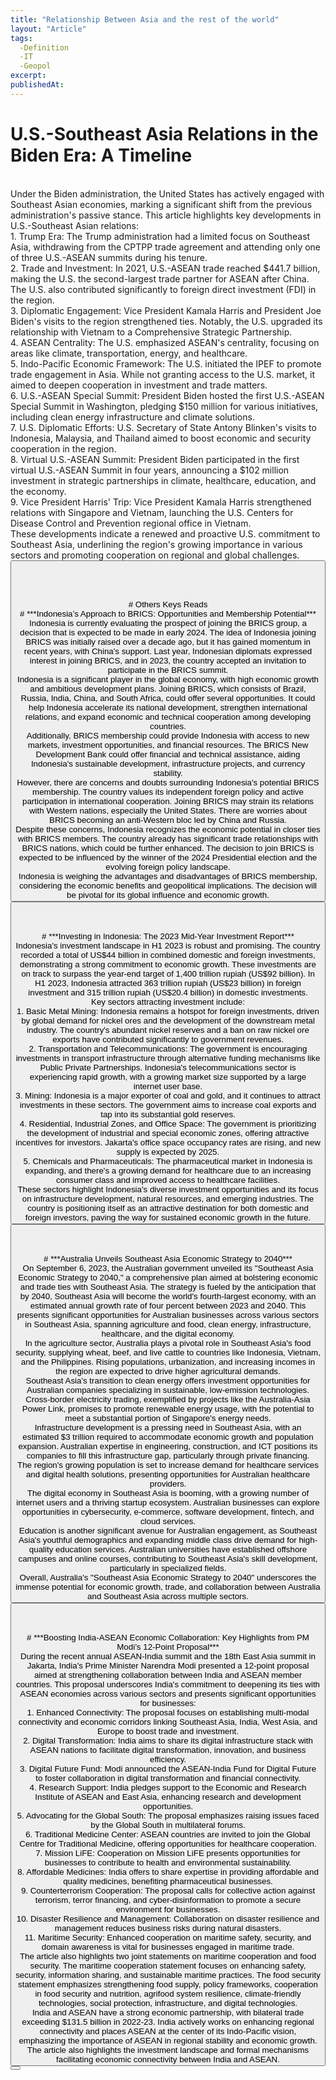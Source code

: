 ```yaml
---
title: "Relationship Between Asia and the rest of the world"
layout: "Article"
tags: 
  -Definition
  -IT
  -Geopol
excerpt:
publishedAt:
---
```

# U.S.-Southeast Asia Relations in the Biden Era: A Timeline
<br/>
Under the Biden administration, the United States has actively engaged with Southeast Asian economies, marking a significant shift from the previous administration's passive stance. This article highlights key developments in U.S.-Southeast Asian relations:
<br/>
1. Trump Era: The Trump administration had a limited focus on Southeast Asia, withdrawing from the CPTPP trade agreement and attending only one of three U.S.-ASEAN summits during his tenure.
<br/>
2. Trade and Investment: In 2021, U.S.-ASEAN trade reached $441.7 billion, making the U.S. the second-largest trade partner for ASEAN after China. The U.S. also contributed significantly to foreign direct investment (FDI) in the region.
<br/>
3. Diplomatic Engagement: Vice President Kamala Harris and President Joe Biden's visits to the region strengthened ties. Notably, the U.S. upgraded its relationship with Vietnam to a Comprehensive Strategic Partnership.
<br/>
4. ASEAN Centrality: The U.S. emphasized ASEAN's centrality, focusing on areas like climate, transportation, energy, and healthcare.
<br/>
5. Indo-Pacific Economic Framework: The U.S. initiated the IPEF to promote trade engagement in Asia. While not granting access to the U.S. market, it aimed to deepen cooperation in investment and trade matters.
<br/>
6. U.S.-ASEAN Special Summit: President Biden hosted the first U.S.-ASEAN Special Summit in Washington, pledging $150 million for various initiatives, including clean energy infrastructure and climate solutions.
<br/>
7. U.S. Diplomatic Efforts: U.S. Secretary of State Antony Blinken's visits to Indonesia, Malaysia, and Thailand aimed to boost economic and security cooperation in the region.
<br/>
8. Virtual U.S.-ASEAN Summit: President Biden participated in the first virtual U.S.-ASEAN Summit in four years, announcing a $102 million investment in strategic partnerships in climate, healthcare, education, and the economy.
<br/>
9. Vice President Harris' Trip: Vice President Kamala Harris strengthened relations with Singapore and Vietnam, launching the U.S. Centers for Disease Control and Prevention regional office in Vietnam.
<br/>
These developments indicate a renewed and proactive U.S. commitment to Southeast Asia, underlining the region's growing importance in various sectors and promoting cooperation on regional and global challenges.
<br/>
<Button
  address="https://www.aseanbriefing.com/news/u-s-southeast-asia-relations-in-the-biden-era-a-timeline/"
  text="Source"
/>
<br/>
<br/>
<br/>
<br/>
# Others Keys Reads
<br/>
# ***Indonesia’s Approach to BRICS: Opportunities and Membership Potential***
<br/>
Indonesia is currently evaluating the prospect of joining the BRICS group, a decision that is expected to be made in early 2024. The idea of Indonesia joining BRICS was initially raised over a decade ago, but it has gained momentum in recent years, with China's support. Last year, Indonesian diplomats expressed interest in joining BRICS, and in 2023, the country accepted an invitation to participate in the BRICS summit.
<br/>
Indonesia is a significant player in the global economy, with high economic growth and ambitious development plans. Joining BRICS, which consists of Brazil, Russia, India, China, and South Africa, could offer several opportunities. It could help Indonesia accelerate its national development, strengthen international relations, and expand economic and technical cooperation among developing countries.
<br/>
Additionally, BRICS membership could provide Indonesia with access to new markets, investment opportunities, and financial resources. The BRICS New Development Bank could offer financial and technical assistance, aiding Indonesia's sustainable development, infrastructure projects, and currency stability.
<br/>
However, there are concerns and doubts surrounding Indonesia's potential BRICS membership. The country values its independent foreign policy and active participation in international cooperation. Joining BRICS may strain its relations with Western nations, especially the United States. There are worries about BRICS becoming an anti-Western bloc led by China and Russia.
<br/>
Despite these concerns, Indonesia recognizes the economic potential in closer ties with BRICS members. The country already has significant trade relationships with BRICS nations, which could be further enhanced. The decision to join BRICS is expected to be influenced by the winner of the 2024 Presidential election and the evolving foreign policy landscape.
<br/>
Indonesia is weighing the advantages and disadvantages of BRICS membership, considering the economic benefits and geopolitical implications. The decision will be pivotal for its global influence and economic growth.
<br/>
<Button
  address="https://www.aseanbriefing.com/news/indonesias-approach-to-brics-opportunities-and-membership-potential/"
  text="Source"
/>
<br/>
<br/>
<br/>
# ***Investing in Indonesia: The 2023 Mid-Year Investment Report***
<br/>
Indonesia's investment landscape in H1 2023 is robust and promising. The country recorded a total of US$44 billion in combined domestic and foreign investments, demonstrating a strong commitment to economic growth. These investments are on track to surpass the year-end target of 1,400 trillion rupiah (US$92 billion). In H1 2023, Indonesia attracted 363 trillion rupiah (US$23 billion) in foreign investment and 315 trillion rupiah (US$20.4 billion) in domestic investments.
<br/>
Key sectors attracting investment include:
<br/>
1. Basic Metal Mining: Indonesia remains a hotspot for foreign investments, driven by global demand for nickel ores and the development of the downstream metal industry. The country's abundant nickel reserves and a ban on raw nickel ore exports have contributed significantly to government revenues.
<br/>
2. Transportation and Telecommunications: The government is encouraging investments in transport infrastructure through alternative funding mechanisms like Public Private Partnerships. Indonesia's telecommunications sector is experiencing rapid growth, with a growing market size supported by a large internet user base.
<br/>
3. Mining: Indonesia is a major exporter of coal and gold, and it continues to attract investments in these sectors. The government aims to increase coal exports and tap into its substantial gold reserves.
<br/>
4. Residential, Industrial Zones, and Office Space: The government is prioritizing the development of industrial and special economic zones, offering attractive incentives for investors. Jakarta's office space occupancy rates are rising, and new supply is expected by 2025.
<br/>
5. Chemicals and Pharmaceuticals: The pharmaceutical market in Indonesia is expanding, and there's a growing demand for healthcare due to an increasing consumer class and improved access to healthcare facilities.
<br/>
These sectors highlight Indonesia's diverse investment opportunities and its focus on infrastructure development, natural resources, and emerging industries. The country is positioning itself as an attractive destination for both domestic and foreign investors, paving the way for sustained economic growth in the future.
<br/>
<Button
  address="https://www.aseanbriefing.com/news/investing-in-indonesia-the-2023-mid-year-investment-report/"
  text="Source"
/>
<br/>
<br/>
<br/>
# ***Australia Unveils Southeast Asia Economic Strategy to 2040***
<br/>
On September 6, 2023, the Australian government unveiled its "Southeast Asia Economic Strategy to 2040," a comprehensive plan aimed at bolstering economic and trade ties with Southeast Asia. The strategy is fueled by the anticipation that by 2040, Southeast Asia will become the world's fourth-largest economy, with an estimated annual growth rate of four percent between 2023 and 2040. This presents significant opportunities for Australian businesses across various sectors in Southeast Asia, spanning agriculture and food, clean energy, infrastructure, healthcare, and the digital economy.
<br/>
In the agriculture sector, Australia plays a pivotal role in Southeast Asia's food security, supplying wheat, beef, and live cattle to countries like Indonesia, Vietnam, and the Philippines. Rising populations, urbanization, and increasing incomes in the region are expected to drive higher agricultural demands.
<br/>
Southeast Asia's transition to clean energy offers investment opportunities for Australian companies specializing in sustainable, low-emission technologies. Cross-border electricity trading, exemplified by projects like the Australia-Asia Power Link, promises to promote renewable energy usage, with the potential to meet a substantial portion of Singapore's energy needs.
<br/>
Infrastructure development is a pressing need in Southeast Asia, with an estimated $3 trillion required to accommodate economic growth and population expansion. Australian expertise in engineering, construction, and ICT positions its companies to fill this infrastructure gap, particularly through private financing.
<br/>
The region's growing population is set to increase demand for healthcare services and digital health solutions, presenting opportunities for Australian healthcare providers.
<br/>
The digital economy in Southeast Asia is booming, with a growing number of internet users and a thriving startup ecosystem. Australian businesses can explore opportunities in cybersecurity, e-commerce, software development, fintech, and cloud services.
<br/>
Education is another significant avenue for Australian engagement, as Southeast Asia's youthful demographics and expanding middle class drive demand for high-quality education services. Australian universities have established offshore campuses and online courses, contributing to Southeast Asia's skill development, particularly in specialized fields.
<br/>
Overall, Australia's "Southeast Asia Economic Strategy to 2040" underscores the immense potential for economic growth, trade, and collaboration between Australia and Southeast Asia across multiple sectors.
<br/>
<Button
  address="https://www.aseanbriefing.com/news/australia-unveils-southeast-asia-economic-strategy-to-2040/"
  text="Source"
/>
<br/>
<br/>
<br/>
# ***Boosting India-ASEAN Economic Collaboration: Key Highlights from PM Modi’s 12-Point Proposal***
<br/>
During the recent annual ASEAN-India summit and the 18th East Asia summit in Jakarta, India's Prime Minister Narendra Modi presented a 12-point proposal aimed at strengthening collaboration between India and ASEAN member countries. This proposal underscores India's commitment to deepening its ties with ASEAN economies across various sectors and presents significant opportunities for businesses:
<br/>
1. Enhanced Connectivity: The proposal focuses on establishing multi-modal connectivity and economic corridors linking Southeast Asia, India, West Asia, and Europe to boost trade and investment.
<br/>
2. Digital Transformation: India aims to share its digital infrastructure stack with ASEAN nations to facilitate digital transformation, innovation, and business efficiency.
<br/>
3. Digital Future Fund: Modi announced the ASEAN-India Fund for Digital Future to foster collaboration in digital transformation and financial connectivity.
<br/>
4. Research Support: India pledges support to the Economic and Research Institute of ASEAN and East Asia, enhancing research and development opportunities.
<br/>
5. Advocating for the Global South: The proposal emphasizes raising issues faced by the Global South in multilateral forums.
<br/>
6. Traditional Medicine Center: ASEAN countries are invited to join the Global Centre for Traditional Medicine, offering opportunities for healthcare cooperation.
<br/>
7. Mission LiFE: Cooperation on Mission LiFE presents opportunities for businesses to contribute to health and environmental sustainability.
<br/>
8. Affordable Medicines: India offers to share expertise in providing affordable and quality medicines, benefiting pharmaceutical businesses.
<br/>
9. Counterterrorism Cooperation: The proposal calls for collective action against terrorism, terror financing, and cyber-disinformation to promote a secure environment for businesses.
<br/>
10. Disaster Resilience and Management: Collaboration on disaster resilience and management reduces business risks during natural disasters.
<br/>
11. Maritime Security: Enhanced cooperation on maritime safety, security, and domain awareness is vital for businesses engaged in maritime trade.
<br/>
The article also highlights two joint statements on maritime cooperation and food security. The maritime cooperation statement focuses on enhancing safety, security, information sharing, and sustainable maritime practices. The food security statement emphasizes strengthening food supply, policy frameworks, cooperation in food security and nutrition, agrifood system resilience, climate-friendly technologies, social protection, infrastructure, and digital technologies.
<br/>
India and ASEAN have a strong economic partnership, with bilateral trade exceeding $131.5 billion in 2022-23. India actively works on enhancing regional connectivity and places ASEAN at the center of its Indo-Pacific vision, emphasizing the importance of ASEAN in regional stability and economic growth. The article also highlights the investment landscape and formal mechanisms facilitating economic connectivity between India and ASEAN.
<br/>
<Button
  address="https://www.aseanbriefing.com/news/boosting-india-asean-economic-collaboration-key-highlights-from-pm-modis-12-point-proposal/"
  text="Source"
/>

